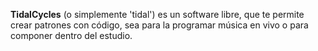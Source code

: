 '''TidalCycles''' (o simplemente 'tidal') es un software libre, que te permite crear patrones con código, sea para la programar música en vivo o para componer dentro del estudio.